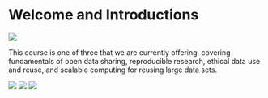 # Welcome and Introductions

![](../images/adc-courses-banner.png)

This course is one of three that we are currently offering, covering fundamentals of open data sharing, reproducible research, ethical data use and reuse, and scalable computing for reusing large data sets.

![](../images/adc-courses-fundamentals.png)
![](../images/adc-courses-repro-rsrch.png)
![](../images/adc-courses-scalable-comp.png)